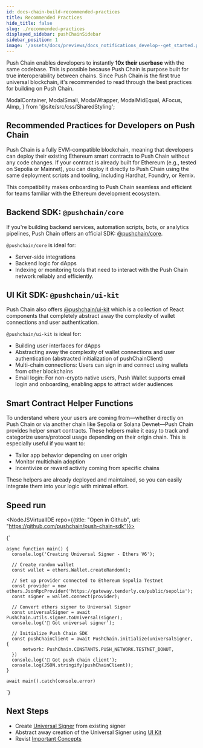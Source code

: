 ```yaml
---
id: docs-chain-build-recommended-practices
title: Recommended Practices
hide_title: false
slug: ./recommended-practices
displayed_sidebar: pushChainSidebar
sidebar_position: 1
image: '/assets/docs/previews/docs_notifications_develop--get_started.png'
---
```


Push Chain enables developers to instantly **10x their userbase** with the same codebase. This is possible because Push Chain is purpose built for true interoperability between chains. Since Push Chain is the first true universal blockchain, it's recommended to read through the best practices for building on Push Chain.

<head>
  <title>{`Recommended Practices | Build | Push Chain Docs`}</title>
</head>

  ModalContainer,
  ModalSmall,
  ModalWrapper,
  ModalMidEqual,
  AFocus,
  AImp,
} from '@site/src/css/SharedStyling';

## Recommended Practices for Developers on Push Chain

Push Chain is a fully EVM-compatible blockchain, meaning that developers can deploy their existing Ethereum smart contracts to Push Chain without any code changes. If your contract is already built for Ethereum (e.g., tested on Sepolia or Mainnet), you can deploy it directly to Push Chain using the same deployment scripts and tooling, including Hardhat, Foundry, or Remix.

This compatibility makes onboarding to Push Chain seamless and efficient for teams familiar with the Ethereum development ecosystem.

## Backend SDK: `@pushchain/core`

If you're building backend services, automation scripts, bots, or analytics pipelines, Push Chain offers an official SDK: [@pushchain/core](https://npmjs.com/package/@pushchain/core).

`@pushchain/core` is ideal for:

- Server-side integrations
- Backend logic for dApps
- Indexing or monitoring tools that need to interact with the Push Chain network reliably and efficiently.

## UI Kit SDK: `@pushchain/ui-kit`

Push Chain also offers [@pushchain/ui-kit](https://npmjs.com/package/@pushchain/ui-kit) which is a collection of React components that completely abstract away the complexity of wallet connections and user authentication.

`@pushchain/ui-kit` is ideal for:

- Building user interfaces for dApps
- Abstracting away the complexity of wallet connections and user authentication (abstracted initialization of pushChainClient)
- Multi-chain connections: Users can sign in and connect using wallets from other blockchains
- Email login: For non-crypto native users, Push Wallet supports email login and onboarding, enabling apps to attract wider audiences

## Smart Contract Helper Functions

To understand where your users are coming from—whether directly on Push Chain or via another chain like Sepolia or Solana Devnet—Push Chain provides helper smart contracts. These helpers make it easy to track and categorize users/protocol usage depending on their origin chain. This is especially useful if you want to:

- Tailor app behavior depending on user origin
- Monitor multichain adoption
- Incentivize or reward activity coming from specific chains

These helpers are already deployed and maintained, so you can easily integrate them into your logic with minimal effort.

## Speed run

<NodeJSVirtualIDE repo={{title: "Open in Github", url: "https://github.com/pushchain/push-chain-sdk"}}>

{`

    async function main() {
      console.log('Creating Universal Signer - Ethers V6');

      // Create random wallet
      const wallet = ethers.Wallet.createRandom();

      // Set up provider connected to Ethereum Sepolia Testnet
      const provider = new ethers.JsonRpcProvider('https://gateway.tenderly.co/public/sepolia');
      const signer = wallet.connect(provider);

      // Convert ethers signer to Universal Signer
      const universalSigner = await PushChain.utils.signer.toUniversal(signer);
      console.log('🔑 Got universal signer');

      // Initialize Push Chain SDK
      const pushChainClient = await PushChain.initialize(universalSigner, {
          network: PushChain.CONSTANTS.PUSH_NETWORK.TESTNET_DONUT,
      })
      console.log('🚀 Got push chain client');
      console.log(JSON.stringify(pushChainClient));
    }

    await main().catch(console.error)

`}

</NodeJSVirtualIDE>

## Next Steps

- Create [Universal Signer](/docs/chain/build/create-universal-signer) from existing signer
- Abstract away creation of the Universal Signer using [UI Kit](/docs/chain/ui-kit)
- Revist [Important Concepts](/docs/chain/important-concepts)
